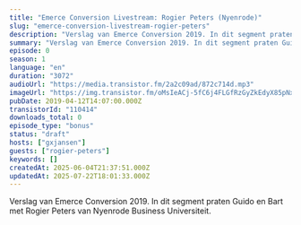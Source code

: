 ```yaml
---
title: "Emerce Conversion Livestream: Rogier Peters (Nyenrode)"
slug: "emerce-conversion-livestream-rogier-peters"
description: "Verslag van Emerce Conversion 2019. In dit segment praten Guido en Bart met Rogier Peters van Nyenrode Business Universiteit."
summary: "Verslag van Emerce Conversion 2019. In dit segment praten Guido en Bart met Rogier Peters van Nyenrode Business Universiteit."
episode: 0
season: 1
language: "en"
duration: "3072"
audioUrl: "https://media.transistor.fm/2a2c09ad/872c714d.mp3"
imageUrl: "https://img.transistor.fm/oMsIeACj-5fC6j4FLGfRzGyZkEdyX85pNx4LncBKny4/rs:fill:3000:3000:1/q:60/aHR0cHM6Ly9pbWct/dXBsb2FkLXByb2R1/Y3Rpb24udHJhbnNp/c3Rvci5mbS9lcGlz/b2RlLzExMDQxNC8x/NjAyMDc1OTA3LWFy/dHdvcmsuanBn.webp"
pubDate: 2019-04-12T14:07:00.000Z
transistorId: "110414"
downloads_total: 0
episode_type: "bonus"
status: "draft"
hosts: ["gxjansen"]
guests: ["rogier-peters"]
keywords: []
createdAt: 2025-06-04T21:37:51.000Z
updatedAt: 2025-07-22T18:01:33.000Z
---
```


Verslag van Emerce Conversion 2019. In dit segment praten Guido en Bart met Rogier Peters van Nyenrode Business Universiteit.

